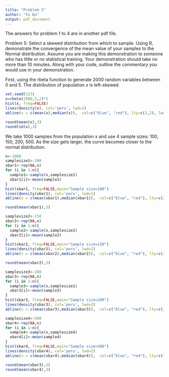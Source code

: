 ```yaml
---
title: "Problem 5"
author: "Yu Du"
output: pdf_document
---
```


The answers for problem 1 to 4 are in another pdf file.

Problem 5:
Select a skewed distribution from which to sample. Using R, demonstrate the convergence of the mean value of your samples to the Normal distribution. Assume you are making this demonstration to someone who has little or no statistical training. Your demonstration should take no more than 10 minutes. Along with your code, outline the commentary you would use in your demonstration.

First, using the rbeta function to generate 2000 random variables between 0 and 5. The distribution of population x is left-skewed.
```r
set.seed(123)
x=rbeta(2000,5,2)*5
hist(x, freq=FALSE)
lines(density(x), col='peru', lwd=1)
abline(v = c(mean(x),median(x)),  col=c("blue", "red"), lty=c(2,2), lwd=c(3, 3))
```

```r
round(mean(x),3)
round(sd(x),3)
```

We take 1000 samples from the population x and use 4 sample sizes: 100, 150, 200, 500. As the size gets larger, the curve becomes closer to the normal distribution.
```r
n<-1000
samplesize1<-100
xbar1<-rep(NA,n)
for (i in 1:n){
  sample1<-sample(x,samplesize1)
  xbar1[i]<-mean(sample1)
}
hist(xbar1, freq=FALSE,main="Sample size=100")
lines(density(xbar1), col='peru', lwd=1)
abline(v = c(mean(xbar1),median(xbar1)),  col=c("blue", "red"), lty=c(2,2), lwd=c(3, 3))
```
```r
round(mean(xbar1),3)
```

```r
samplesize2<-150
xbar2<-rep(NA,n)
for (i in 1:n){
  sample2<-sample(x,samplesize2)
  xbar2[i]<-mean(sample2)
}
hist(xbar2, freq=FALSE,main="Sample size=150")
lines(density(xbar2), col='peru', lwd=2)
abline(v = c(mean(xbar2),median(xbar2)),  col=c("blue", "red"), lty=c(2,2), lwd=c(3, 3))
```
```r
round(mean(xbar2),3)
```

```r
samplesize3<-200
xbar3<-rep(NA,n)
for (i in 1:n){
  sample3<-sample(x,samplesize1)
  xbar3[i]<-mean(sample3)
}
hist(xbar3, freq=FALSE,main="Sample size=200")
lines(density(xbar3), col='peru', lwd=2)
abline(v = c(mean(xbar3),median(xbar3)),  col=c("blue", "red"), lty=c(2,2), lwd=c(3, 3))
```

```r
samplesize4<-500
xbar4<-rep(NA,n)
for (i in 1:n){
  sample4<-sample(x,samplesize4)
  xbar4[i]<-mean(sample4)
}
hist(xbar4, freq=FALSE,main="Sample size=500")
lines(density(xbar4), col='peru', lwd=2)
abline(v = c(mean(xbar4),median(xbar4)),  col=c("blue", "red"), lty=c(2,2), lwd=c(3, 3))
```

```r
round(mean(xbar3),3)
round(mean(xbar4),3)
```




